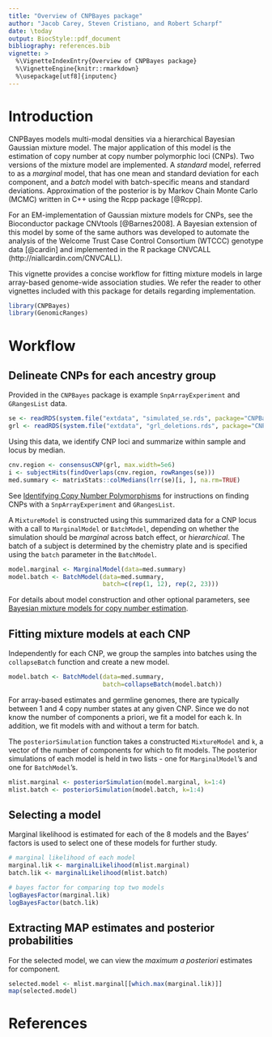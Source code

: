 ```yaml
---
title: "Overview of CNPBayes package"
author: "Jacob Carey, Steven Cristiano, and Robert Scharpf"
date: \today
output: BiocStyle::pdf_document
bibliography: references.bib
vignette: >
  %\VignetteIndexEntry{Overview of CNPBayes package}
  %\VignetteEngine{knitr::rmarkdown}
  %\usepackage[utf8]{inputenc} 
---
```


# Introduction

CNPBayes models multi-modal densities via a hierarchical Bayesian
Gaussian mixture model.  The major application of this model is the
estimation of copy number at copy number polymorphic loci (CNPs). Two
versions of the mixture model are implemented.  A *standard* model,
referred to as a *marginal* model, that has one mean and standard
deviation for each component, and a *batch* model with batch-specific
means and standard deviations. Approximation of the posterior is by
Markov Chain Monte Carlo (MCMC) written in C++ using the Rcpp package
[@Rcpp].  

For an EM-implementation of Gaussian mixture models for CNPs, see the
Bioconductor package CNVtools [@Barnes2008].  A Bayesian extension of
this model by some of the same authors was developed to automate the
analysis of the Welcome Trust Case Control Consortium (WTCCC) genotype
data [@cardin] and implemented in the R package CNVCALL
(http://niallcardin.com/CNVCALL).

This vignette provides a concise workflow for fitting mixture models
in large array-based genome-wide association studies.  We refer the
reader to other vignettes included with this package for details
regarding implementation.

```r
library(CNPBayes)
library(GenomicRanges)
```

# Workflow

## Delineate CNPs for each ancestry group

Provided in the `CNPBayes` package is example `SnpArrayExperiment` and `GRangesList` data.

```r
se <- readRDS(system.file("extdata", "simulated_se.rds", package="CNPBayes"))
grl <- readRDS(system.file("extdata", "grl_deletions.rds", package="CNPBayes"))
```

Using this data, we identify CNP loci and summarize within sample and locus by median.

```r
cnv.region <- consensusCNP(grl, max.width=5e6)
i <- subjectHits(findOverlaps(cnv.region, rowRanges(se)))
med.summary <- matrixStats::colMedians(lrr(se)[i, ], na.rm=TRUE)
```

See [Identifying Copy Number Polymorphisms](FindCNPs.pdf) for instructions on finding CNPs with a `SnpArrayExperiment` and `GRangesList`. 

A `MixtureModel` is constructed using this summarized data for a CNP locus with a call to `MarginalModel` or `BatchModel`, depending on whether the simulation should be *marginal* across batch effect, or *hierarchical*. The batch of a subject is determined by the chemistry plate and is specified using the `batch` parameter in the `BatchModel`.

```r
model.marginal <- MarginalModel(data=med.summary)
model.batch <- BatchModel(data=med.summary, 
                          batch=c(rep(1, 12), rep(2, 23)))
```

For details about model construction and other optional parameters, see [Bayesian mixture models for copy number estimation](Implementation.pdf).

## Fitting mixture models at each CNP

Independently for each CNP, we group the samples into batches using
the `collapseBatch` function and create a new model.

```r
model.batch <- BatchModel(data=med.summary,
                          batch=collapseBatch(model.batch))
```

For array-based estimates and germline genomes, there are typically
between 1 and 4 copy number states at any given CNP.  Since we do not
know the number of components a priori, we fit a model for each k.
In addition, we fit models with and without a term for batch.

The `posteriorSimulation` function takes a constructed `MixtureModel` and `k`, a vector of the number of components for which to fit models. The posterior simulations of each model is held in two lists - one for `MarginalModel`'s and one for `BatchModel`'s.

```r
mlist.marginal <- posteriorSimulation(model.marginal, k=1:4)
mlist.batch <- posteriorSimulation(model.batch, k=1:4)
```

## Selecting a model

Marginal likelihood is estimated for each of the 8 models and the
Bayes' factors is used to select one of these models for further
study.

```r
# marginal likelihood of each model
marginal.lik <- marginalLikelihood(mlist.marginal)
batch.lik <- marginalLikelihood(mlist.batch)

# bayes factor for comparing top two models
logBayesFactor(marginal.lik)
logBayesFactor(batch.lik)
```

## Extracting MAP estimates and posterior probabilities

For the selected model, we can view the *maximum a posteriori* estimates for component.
```r
selected.model <- mlist.marginal[[which.max(marginal.lik)]]
map(selected.model)
```

# References
